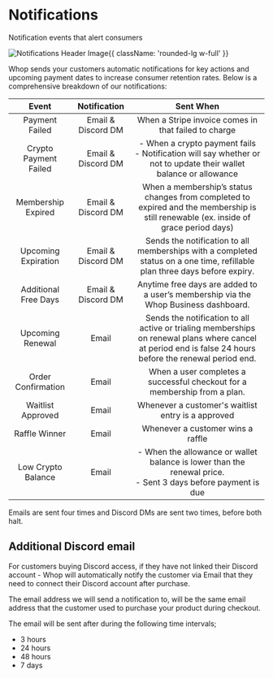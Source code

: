 
# Notifications

Notification events that alert consumers 

![Notifications Header Image](https://i.imgur.com/bz6S1SI.png){{ className: 'rounded-lg w-full' }}

Whop sends your customers automatic notifications for key actions and upcoming payment dates to increase consumer retention rates. Below is a comprehensive breakdown of our notifications:

| Event | Notification | Sent When |
|:--------:|:--------:|:--------:|
| Payment Failed | Email & Discord DM | When a Stripe invoice comes in that failed to charge | 
| Crypto Payment Failed | Email & Discord DM | - When a crypto payment fails <br/>- Notification will say whether or not to update their wallet balance or allowance |
| Membership Expired | Email & Discord DM | When a membership’s status changes from completed to expired and the membership is still renewable (ex. inside of grace period days) |
| Upcoming Expiration | Email & Discord DM | Sends the notification to all memberships with a completed status on a one time, refillable plan three days before expiry. |
| Additional Free Days | Email & Discord DM | Anytime free days are added to a user’s membership via the Whop Business dashboard. |
| Upcoming Renewal | Email | Sends the notification to all active or trialing memberships on renewal plans where cancel at period end is false 24 hours before the renewal period end. |
| Order Confirmation | Email | When a user completes a successful checkout for a membership from a plan. |
| Waitlist Approved | Email | Whenever a customer's waitlist entry is a approved |
| Raffle Winner | Email | Whenever a customer wins a raffle |
| Low Crypto Balance | Email | - When the allowance or wallet balance is lower than the renewal price. <br/>- Sent 3 days before payment is due |

Emails are sent four times and Discord DMs are sent two times, before both halt. 

## Additional Discord email

For customers buying Discord access, if they have not linked their Discord account - Whop will automatically notify the customer via Email that they need to connect their Discord account after purchase.  

The email address we will send a notification to, will be the same email address that the customer used to purchase your product during checkout. 

The email will be sent after during the following time intervals;

- 3 hours
- 24 hours
- 48 hours
- 7 days